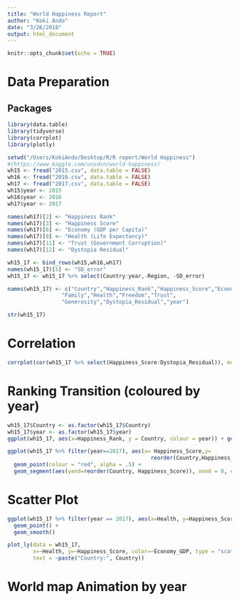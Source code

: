 ```yaml
---
title: "World Happiness Report"
author: "Koki Ando"
date: "3/26/2018"
output: html_document
---
```


```r
knitr::opts_chunk$set(echo = TRUE)
```

# Data Preparation

## Packages
```r
library(data.table)
library(tidyverse)
library(corrplot)
library(plotly)
```


```r
setwd("/Users/KokiAndo/Desktop/R/R report/World Happiness")
#(https://www.kaggle.com/unsdsn/world-happiness)
wh15 <- fread("2015.csv", data.table = FALSE)
wh16 <- fread("2016.csv", data.table = FALSE)
wh17 <- fread("2017.csv", data.table = FALSE)
wh15$year <- 2015
wh16$year <- 2016
wh17$year <- 2017

names(wh17)[2] <- "Happiness Rank"
names(wh17)[3] <- "Happiness Score"
names(wh17)[6] <- "Economy (GDP per Capita)"
names(wh17)[8] <- "Health (Life Expectancy)"
names(wh17)[11] <- "Trust (Government Corruption)"
names(wh17)[12] <- "Dystopia Residual"

wh15_17 <- bind_rows(wh15,wh16,wh17)
names(wh15_17)[5] <- "SD_error"
wh15_17 <- wh15_17 %>% select(Country:year,-Region, -SD_error)
```

```r
names(wh15_17) <- c("Country","Happiness_Rank","Happiness_Score","Economy_GDP",
                 "Family","Health","Freedom","Trust",
                 "Generosity","Dystopia_Residual","year")
```


```r
str(wh15_17)
```



# Correlation
```r
corrplot(cor(wh15_17 %>% select(Happiness_Score:Dystopia_Residual)), method = "circle",type = "upper")
```

# Ranking Transition (coloured by year)
```r
wh15_17$Country <- as.factor(wh15_17$Country)
wh15_17$year <- as.factor(wh15_17$year)
ggplot(wh15_17, aes(x=Happiness_Rank, y = Country, colour = year)) + geom_point()
```

```r
ggplot(wh15_17 %>% filter(year==2017), aes(x= Happiness_Score,y= 
                                             reorder(Country,Happiness_Score))) + 
  geom_point(colour = "red", alpha = .5) + 
  geom_segment(aes(yend=reorder(Country, Happiness_Score)), xend = 0, colour="pink", alpha = .5) 
```

# Scatter Plot
```r
ggplot(wh15_17 %>% filter(year == 2017), aes(x=Health, y=Happiness_Score, colour=Economy_GDP)) + 
  geom_point() + 
  geom_smooth()
```

```r
plot_ly(data = wh15_17, 
        x=~Health, y=~Happiness_Score, color=~Economy_GDP, type = "scatter",
        text = ~paste("Country:", Country))
```

# World map Animation by year



